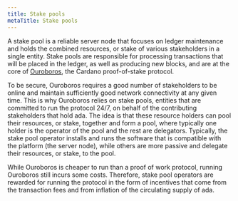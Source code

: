 ```yaml
---
title: Stake pools
metaTitle: Stake pools
---
```


A stake pool is a reliable server node that focuses on ledger maintenance and holds the combined resources, or stake of various stakeholders in a single entity. Stake pools are responsible for processing transactions that will be placed in the ledger, as well as producing new blocks, and are at the core of [Ouroboros](https://iohk.io/en/blog/posts/2020/03/23/from-classic-to-hydra-the-implementations-of-ouroboros-explained/), the Cardano proof-of-stake protocol. 

To be secure, Ouroboros requires a good number of stakeholders to be online and maintain sufficiently good network connectivity at any given time. This is why Ouroboros relies on stake pools, entities that are committed to run the protocol 24/7, on behalf of the contributing stakeholders that hold ada. The idea is that these resource holders can pool their resources, or stake, together and form a pool, where typically one holder is the operator of the pool and the rest are delegators. Typically, the stake pool operator installs and runs the software that is compatible with the platform (the server node), while others are more passive and delegate their resources, or stake, to the pool. 

While Ouroboros is cheaper to run than a proof of work protocol, running Ouroboros still incurs some costs. Therefore, stake pool operators are rewarded for running the protocol in the form of incentives that come from the transaction fees and from inflation of the circulating supply of ada.

